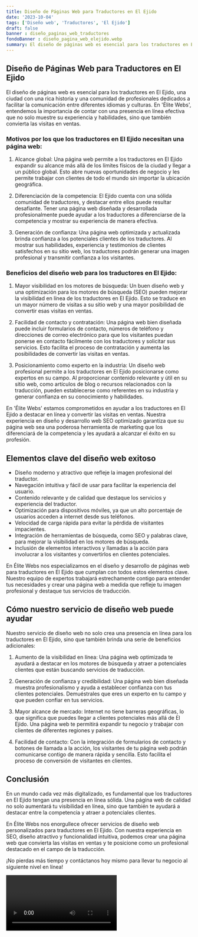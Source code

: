 ```yaml
---
title: Diseño de Páginas Web para Traductores en El Ejido
date: '2023-10-04'
tags: ['Diseño web', 'Traductores', 'El Ejido']
draft: false
banner : diseño_paginas_web_traductores
fondoBanner : diseño_pagina_web_elejido.webp
summary: El diseño de páginas web es esencial para los traductores en El Ejido, una ciudad con una rica historia y una comunidad de profesionales dedicados a facilitar la comunicación entre diferentes idiomas y culturas. En 'Élite Webs', entendemos la importancia de contar con una presencia en línea efectiva que no solo muestre su experiencia y habilidades, sino que también convierta las visitas en ventas.
---
```


## Diseño de Páginas Web para Traductores en El Ejido

El diseño de páginas web es esencial para los traductores en El Ejido, una ciudad con una rica historia y una comunidad de profesionales dedicados a facilitar la comunicación entre diferentes idiomas y culturas. En 'Élite Webs', entendemos la importancia de contar con una presencia en línea efectiva que no solo muestre su experiencia y habilidades, sino que también convierta las visitas en ventas.

### Motivos por los que los traductores en El Ejido necesitan una página web:

1. Alcance global: Una página web permite a los traductores en El Ejido expandir su alcance más allá de los límites físicos de la ciudad y llegar a un público global. Esto abre nuevas oportunidades de negocio y les permite trabajar con clientes de todo el mundo sin importar la ubicación geográfica.

2. Diferenciación de la competencia: El Ejido cuenta con una sólida comunidad de traductores, y destacar entre ellos puede resultar desafiante. Tener una página web diseñada y desarrollada profesionalmente puede ayudar a los traductores a diferenciarse de la competencia y mostrar su experiencia de manera efectiva.

3. Generación de confianza: Una página web optimizada y actualizada brinda confianza a los potenciales clientes de los traductores. Al mostrar sus habilidades, experiencia y testimonios de clientes satisfechos en su sitio web, los traductores podrán generar una imagen profesional y transmitir confianza a los visitantes.

### Beneficios del diseño web para los traductores en El Ejido:

1. Mayor visibilidad en los motores de búsqueda: Un buen diseño web y una optimización para los motores de búsqueda (SEO) pueden mejorar la visibilidad en línea de los traductores en El Ejido. Esto se traduce en un mayor número de visitas a su sitio web y una mayor posibilidad de convertir esas visitas en ventas.

2. Facilidad de contacto y contratación: Una página web bien diseñada puede incluir formularios de contacto, números de teléfono y direcciones de correo electrónico para que los visitantes puedan ponerse en contacto fácilmente con los traductores y solicitar sus servicios. Esto facilita el proceso de contratación y aumenta las posibilidades de convertir las visitas en ventas.

3. Posicionamiento como experto en la industria: Un diseño web profesional permite a los traductores en El Ejido posicionarse como expertos en su campo. Al proporcionar contenido relevante y útil en su sitio web, como artículos de blog o recursos relacionados con la traducción, pueden establecerse como referentes en su industria y generar confianza en su conocimiento y habilidades.

En 'Élite Webs' estamos comprometidos en ayudar a los traductores en El Ejido a destacar en línea y convertir las visitas en ventas. Nuestra experiencia en diseño y desarrollo web SEO optimizado garantiza que su página web sea una poderosa herramienta de marketing que los diferenciará de la competencia y les ayudará a alcanzar el éxito en su profesión.

<GifSeo />

<Cta />

## Elementos clave del diseño web exitoso

- Diseño moderno y atractivo que refleje la imagen profesional del traductor.
- Navegación intuitiva y fácil de usar para facilitar la experiencia del usuario.
- Contenido relevante y de calidad que destaque los servicios y experiencia del traductor.
- Optimización para dispositivos móviles, ya que un alto porcentaje de usuarios acceden a internet desde sus teléfonos.
- Velocidad de carga rápida para evitar la pérdida de visitantes impacientes.
- Integración de herramientas de búsqueda, como SEO y palabras clave, para mejorar la visibilidad en los motores de búsqueda.
- Inclusión de elementos interactivos y llamadas a la acción para involucrar a los visitantes y convertirlos en clientes potenciales.

En Élite Webs nos especializamos en el diseño y desarrollo de páginas web para traductores en El Ejido que cumplan con todos estos elementos clave. Nuestro equipo de expertos trabajará estrechamente contigo para entender tus necesidades y crear una página web a medida que refleje tu imagen profesional y destaque tus servicios de traducción.

## Cómo nuestro servicio de diseño web puede ayudar

Nuestro servicio de diseño web no solo crea una presencia en línea para los traductores en El Ejido, sino que también brinda una serie de beneficios adicionales:

1. Aumento de la visibilidad en línea: Una página web optimizada te ayudará a destacar en los motores de búsqueda y atraer a potenciales clientes que están buscando servicios de traducción.

2. Generación de confianza y credibilidad: Una página web bien diseñada muestra profesionalismo y ayuda a establecer confianza con tus clientes potenciales. Demuéstrales que eres un experto en tu campo y que pueden confiar en tus servicios.

3. Mayor alcance de mercado: Internet no tiene barreras geográficas, lo que significa que puedes llegar a clientes potenciales más allá de El Ejido. Una página web te permitirá expandir tu negocio y trabajar con clientes de diferentes regiones y países.

4. Facilidad de contacto: Con la integración de formularios de contacto y botones de llamada a la acción, los visitantes de tu página web podrán comunicarse contigo de manera rápida y sencilla. Esto facilita el proceso de conversión de visitantes en clientes.

## Conclusión

En un mundo cada vez más digitalizado, es fundamental que los traductores en El Ejido tengan una presencia en línea sólida. Una página web de calidad no solo aumentará tu visibilidad en línea, sino que también te ayudará a destacar entre la competencia y atraer a potenciales clientes.

En Élite Webs nos enorgullece ofrecer servicios de diseño web personalizados para traductores en El Ejido. Con nuestra experiencia en SEO, diseño atractivo y funcionalidad intuitiva, podemos crear una página web que convierta las visitas en ventas y te posicione como un profesional destacado en el campo de la traducción.

¡No pierdas más tiempo y contáctanos hoy mismo para llevar tu negocio al siguiente nivel en línea!

<Video />

<CtaBot job='Traductores' city='El Ejido'/>

<Gmaps query='El Ejido+españa+maps' />